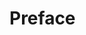 # Preface {.unnumbered}

<!-- This is index / preface of book 
This is a Quarto book.
To learn more about Quarto books visit <https://quarto.org/docs/books>.
-->

